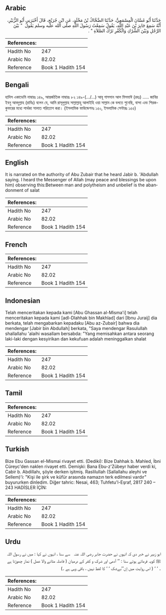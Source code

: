 ## Arabic


<div dir="rtl" lang="ar" style={{fontSize:'larger',backgroundColor:'#f8f9fa',padding:20}}>
حَدَّثَنَا أَبُو غَسَّانَ الْمِسْمَعِيُّ، حَدَّثَنَا الضَّحَّاكُ بْنُ مَخْلَدٍ، عَنِ ابْنِ جُرَيْجٍ، قَالَ أَخْبَرَنِي أَبُو الزُّبَيْرِ، أَنَّهُ سَمِعَ جَابِرَ بْنَ عَبْدِ اللَّهِ، يَقُولُ سَمِعْتُ رَسُولَ اللَّهِ صلى الله عليه وسلم يَقُولُ ‏ "‏ بَيْنَ الرَّجُلِ وَبَيْنَ الشِّرْكِ وَالْكُفْرِ تَرْكُ الصَّلاَةِ ‏"‏ ‏.‏
</div>
<div style={{backgroundColor:'#f8f9fa',padding:20, marginBottom: 10}}><table> <thead> <tr> <th>References:</th> <th></th> </tr> </thead> <tbody><tr><td>Hadith No</td><td>247</td></tr><tr><td>Arabic No</td><td>82.02</td></tr><tr><td>Reference</td><td>Book 1 Hadith 154</td></tr></tbody></table></div>

## Bengali


<div dir="ltr" lang="bn" style={{fontSize:'larger',backgroundColor:'#f8f9fa',padding:20}}>
হাদিস একাডেমি নাম্বারঃ ১৪৯, আন্তর্জাতিক নাম্বারঃ ৮২ ১৪৯-(.../...) আবূ গাসসান আল মিসমাঈ (রহঃ) ..... জাবির ইবনু আবদুল্লাহ (রাযিঃ) বলেন যে, আমি রাসূলুল্লাহ সাল্লাল্লাহু আলাইহি ওয়া সাল্লাম কে বলতে শুনেছি, বান্দা এবং শিরক-কুফরের মধ্যে পার্থক্য সালাত পরিত্যাগ করা। (ইসলামিক ফাউন্ডেশনঃ ১৫০, ইসলামিক সেন্টারঃ ১৫৫)
</div>
<div style={{backgroundColor:'#f8f9fa',padding:20, marginBottom: 10}}><table> <thead> <tr> <th>References:</th> <th></th> </tr> </thead> <tbody><tr><td>Hadith No</td><td>247</td></tr><tr><td>Arabic No</td><td>82.02</td></tr><tr><td>Reference</td><td>Book 1 Hadith 154</td></tr></tbody></table></div>

## English


<div dir="ltr" lang="en" style={{fontSize:'larger',backgroundColor:'#f8f9fa',padding:20}}>
It is narrated on the authority of Abu Zubair that he heard Jabir b. 'Abdullah saying. I heard the Messenger of Allah (may peace and blessings be upon him) observing this:Between man and polytheism and unbelief is the abandonment of salat
</div>
<div style={{backgroundColor:'#f8f9fa',padding:20, marginBottom: 10}}><table> <thead> <tr> <th>References:</th> <th></th> </tr> </thead> <tbody><tr><td>Hadith No</td><td>247</td></tr><tr><td>Arabic No</td><td>82.02</td></tr><tr><td>Reference</td><td>Book 1 Hadith 154</td></tr></tbody></table></div>

## French


<div dir="ltr" lang="fr" style={{fontSize:'larger',backgroundColor:'#f8f9fa',padding:20}}>

</div>
<div style={{backgroundColor:'#f8f9fa',padding:20, marginBottom: 10}}><table> <thead> <tr> <th>References:</th> <th></th> </tr> </thead> <tbody><tr><td>Hadith No</td><td>247</td></tr><tr><td>Arabic No</td><td>82.02</td></tr><tr><td>Reference</td><td>Book 1 Hadith 154</td></tr></tbody></table></div>

## Indonesian


<div dir="ltr" lang="id" style={{fontSize:'larger',backgroundColor:'#f8f9fa',padding:20}}>
Telah menceritakan kepada kami [Abu Ghassan al-Misma'i] telah menceritakan kepada kami [adl-Dlahhak bin Makhlad] dari [Ibnu Juraij] dia berkata, telah mengabarkan kepadaku [Abu az-Zubair] bahwa dia mendengar [Jabir bin Abdullah] berkata, "Saya mendengar Rasulullah shallallahu 'alaihi wasallam bersabda: "Yang memisahkan antara seorang laki-laki dengan kesyirikan dan kekufuan adalah meninggalkan shalat
</div>
<div style={{backgroundColor:'#f8f9fa',padding:20, marginBottom: 10}}><table> <thead> <tr> <th>References:</th> <th></th> </tr> </thead> <tbody><tr><td>Hadith No</td><td>247</td></tr><tr><td>Arabic No</td><td>82.02</td></tr><tr><td>Reference</td><td>Book 1 Hadith 154</td></tr></tbody></table></div>

## Tamil


<div dir="ltr" lang="ta" style={{fontSize:'larger',backgroundColor:'#f8f9fa',padding:20}}>

</div>
<div style={{backgroundColor:'#f8f9fa',padding:20, marginBottom: 10}}><table> <thead> <tr> <th>References:</th> <th></th> </tr> </thead> <tbody><tr><td>Hadith No</td><td>247</td></tr><tr><td>Arabic No</td><td>82.02</td></tr><tr><td>Reference</td><td>Book 1 Hadith 154</td></tr></tbody></table></div>

## Turkish


<div dir="ltr" lang="tr" style={{fontSize:'larger',backgroundColor:'#f8f9fa',padding:20}}>
Bize Ebu Gassan el-Mismai rivayet etti. (Dediki): Bize Dahhak b. Mahled, İbni Cüreyc'den naklen rivayet etti. Demişki: Bana Ebu-z'Zübeyr haber verdi ki, Cabir b. Abdillahı, şöyle derken işitmiş. RasliluIlah (Sallallahu aleyhi ve Sellem)'i: "Kişi ile şirk ve küfür arasında namazın terk edilmesi vardır" buyururken dinledim. Diğer tahric: Nesai, 463; Tuhfetu'l-Eşraf, 2817 240 – 243 HADİSLER İÇİN:
</div>
<div style={{backgroundColor:'#f8f9fa',padding:20, marginBottom: 10}}><table> <thead> <tr> <th>References:</th> <th></th> </tr> </thead> <tbody><tr><td>Hadith No</td><td>247</td></tr><tr><td>Arabic No</td><td>82.02</td></tr><tr><td>Reference</td><td>Book 1 Hadith 154</td></tr></tbody></table></div>

## Urdu


<div dir="rtl" lang="ur" style={{fontSize:'larger',backgroundColor:'#f8f9fa',padding:20}}>
ابو زبیر نے خبر دی کہ انہوں نے حضرت جابر ‌رضی ‌اللہ ‌عنہ ‌ ‌ سے سنا ، انہوں نے کہا : میں نے رسول اللہ ﷺ کویہ فرماتے ہوئے سنا : ’’ آدمی اور شرک و کفر کے درمیان ( فاصلہ مٹانے والا عمل ) نماز چھوڑنا ہے ۔ ‘ ‘ ( اس روایت میں إن’’بےشک ‘ ‘ کا لفظ نہیں ، باقی وہی ہے ۔)
</div>
<div style={{backgroundColor:'#f8f9fa',padding:20, marginBottom: 10}}><table> <thead> <tr> <th>References:</th> <th></th> </tr> </thead> <tbody><tr><td>Hadith No</td><td>247</td></tr><tr><td>Arabic No</td><td>82.02</td></tr><tr><td>Reference</td><td>Book 1 Hadith 154</td></tr></tbody></table></div>